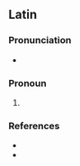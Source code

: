 {{also|-eum}}
==Latin==

===Pronunciation===
* {{la-IPA}}

===Pronoun===
{{head|la|pronoun form}}

# {{form of|accusative masculine singular|lang=la|is}}

===References===
* {{R:Gaffiot}}
* {{R:M&A}}